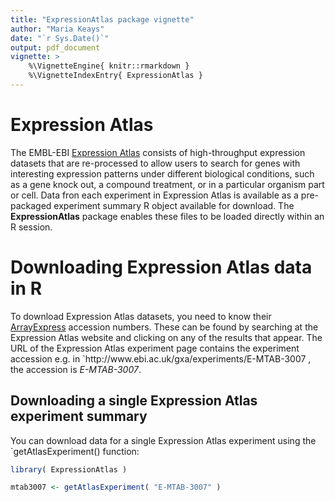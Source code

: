 ```yaml
---
title: "ExpressionAtlas package vignette"
author: "Maria Keays"
date: "`r Sys.Date()`"
output: pdf_document
vignette: >
    %\VignetteEngine{ knitr::rmarkdown }
    %\VignetteIndexEntry{ ExpressionAtlas }
---
```


# Expression Atlas

The EMBL-EBI [Expression Atlas](http://www.ebi.ac.uk/gxa) consists of
high-throughput expression datasets that are re-processed to allow users to
search for genes with interesting expression patterns under different
biological conditions, such as a gene knock out, a compound treatment, or in a
particular organism part or cell. Data fron each experiment in Expression
Atlas is available as a pre-packaged experiment summary R object available for
download. The **ExpressionAtlas** package enables these files to be loaded
directly within an R session.

# Downloading Expression Atlas data in R

To download Expression Atlas datasets, you need to know their
[ArrayExpress](http://www.ebi.ac.uk/arrayexpress) accession numbers. These can
be found by searching at the Expression Atlas website and clicking on any of
the results that appear. The URL of the Expression Atlas experiment page
contains the experiment accession e.g. in
`http://www.ebi.ac.uk/gxa/experiments/E-MTAB-3007 , the accession is
*E-MTAB-3007*.

## Downloading a single Expression Atlas experiment summary

You can download data for a single Expression Atlas experiment using the
`getAtlasExperiment() function:

```r
library( ExpressionAtlas )

mtab3007 <- getAtlasExperiment( "E-MTAB-3007" )
```


